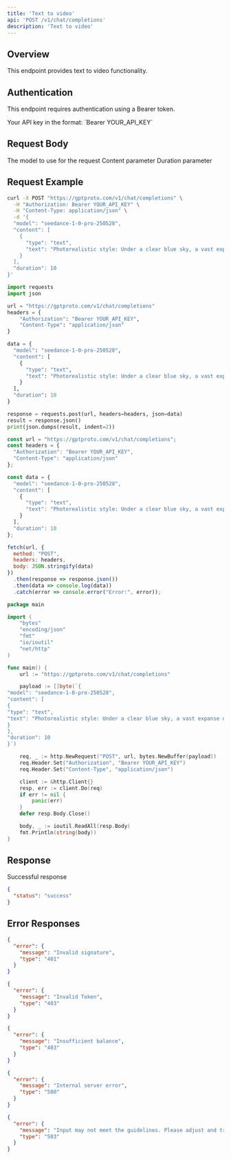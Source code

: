 ```yaml
---
title: 'Text to video'
api: 'POST /v1/chat/completions'
description: 'Text to video'
---
```


## Overview

This endpoint provides text to video functionality.

## Authentication

This endpoint requires authentication using a Bearer token.

<ParamField header="Authorization" type="string" required default="sk-***********">
  Your API key in the format: `Bearer YOUR_API_KEY`
</ParamField>

## Request Body

<ParamField body="model" type="string" required default="seedance-1-0-pro-250528">
  The model to use for the request
</ParamField>

<ParamField body="content" type="array"  default="[{&quot;type&quot;: &quot;text&quot;, &quot;text&quot;: &quot;Photorealistic style: Under a clear blue sky, a vast expanse of white daisy fields stretches out. The camera gradually zooms in and finally fixates on a close - up of a single daisy, with several glistening dewdrops resting on its petals.  --ratio 16:9  --resolution 720p  --duration 5 --camerafixed false&quot;}]">
  Content parameter
</ParamField>

<ParamField body="duration" type="integer"  default="10">
  Duration parameter
</ParamField>

## Request Example

<CodeGroup>

```bash cURL
curl -X POST "https://gptproto.com/v1/chat/completions" \
  -H "Authorization: Bearer YOUR_API_KEY" \
  -H "Content-Type: application/json" \
  -d '{
  "model": "seedance-1-0-pro-250528",
  "content": [
    {
      "type": "text",
      "text": "Photorealistic style: Under a clear blue sky, a vast expanse of white daisy fields stretches out. The camera gradually zooms in and finally fixates on a close - up of a single daisy, with several glistening dewdrops resting on its petals.  --ratio 16:9  --resolution 720p  --duration 5 --camerafixed false"
    }
  ],
  "duration": 10
}'
```

```python Python
import requests
import json

url = "https://gptproto.com/v1/chat/completions"
headers = {
    "Authorization": "Bearer YOUR_API_KEY",
    "Content-Type": "application/json"
}

data = {
  "model": "seedance-1-0-pro-250528",
  "content": [
    {
      "type": "text",
      "text": "Photorealistic style: Under a clear blue sky, a vast expanse of white daisy fields stretches out. The camera gradually zooms in and finally fixates on a close - up of a single daisy, with several glistening dewdrops resting on its petals.  --ratio 16:9  --resolution 720p  --duration 5 --camerafixed false"
    }
  ],
  "duration": 10
}

response = requests.post(url, headers=headers, json=data)
result = response.json()
print(json.dumps(result, indent=2))
```

```javascript JavaScript
const url = "https://gptproto.com/v1/chat/completions";
const headers = {
  "Authorization": "Bearer YOUR_API_KEY",
  "Content-Type": "application/json"
};

const data = {
  "model": "seedance-1-0-pro-250528",
  "content": [
    {
      "type": "text",
      "text": "Photorealistic style: Under a clear blue sky, a vast expanse of white daisy fields stretches out. The camera gradually zooms in and finally fixates on a close - up of a single daisy, with several glistening dewdrops resting on its petals.  --ratio 16:9  --resolution 720p  --duration 5 --camerafixed false"
    }
  ],
  "duration": 10
};

fetch(url, {
  method: "POST",
  headers: headers,
  body: JSON.stringify(data)
})
  .then(response => response.json())
  .then(data => console.log(data))
  .catch(error => console.error("Error:", error));
```

```go Go
package main

import (
    "bytes"
    "encoding/json"
    "fmt"
    "io/ioutil"
    "net/http"
)

func main() {
    url := "https://gptproto.com/v1/chat/completions"

    payload := []byte(`{
"model": "seedance-1-0-pro-250528",
"content": [
{
"type": "text",
"text": "Photorealistic style: Under a clear blue sky, a vast expanse of white daisy fields stretches out. The camera gradually zooms in and finally fixates on a close - up of a single daisy, with several glistening dewdrops resting on its petals.  --ratio 16:9  --resolution 720p  --duration 5 --camerafixed false"
}
],
"duration": 10
}`)

    req, _ := http.NewRequest("POST", url, bytes.NewBuffer(payload))
    req.Header.Set("Authorization", "Bearer YOUR_API_KEY")
    req.Header.Set("Content-Type", "application/json")

    client := &http.Client{}
    resp, err := client.Do(req)
    if err != nil {
        panic(err)
    }
    defer resp.Body.Close()

    body, _ := ioutil.ReadAll(resp.Body)
    fmt.Println(string(body))
}
```

</CodeGroup>

## Response

<ResponseField name="Success" type="200">
  Successful response

```json
{
  "status": "success"
}
```
</ResponseField>

## Error Responses

<ResponseExample>

```json 401 - Invalid signature
{
  "error": {
    "message": "Invalid signature",
    "type": "401"
  }
}
```

```json 403 - Invalid Token
{
  "error": {
    "message": "Invalid Token",
    "type": "403"
  }
}
```

```json 403 - Insufficient balance
{
  "error": {
    "message": "Insufficient balance",
    "type": "403"
  }
}
```

```json 500 - Internal server error
{
  "error": {
    "message": "Internal server error",
    "type": "500"
  }
}
```

```json 503 - Content policy violation
{
  "error": {
    "message": "Input may not meet the guidelines. Please adjust and try again.",
    "type": "503"
  }
}
```

</ResponseExample>

